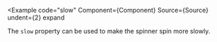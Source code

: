 
<Example
  code="slow"
  Component={Component}
  Source={Source}
  undent={2}
  expand
>
  The `slow` property can be used to make the spinner spin more slowly.
</Example>

